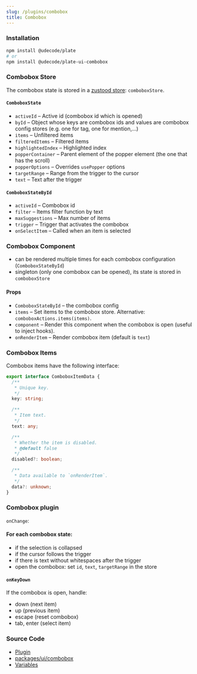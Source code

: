 ```yaml
---
slug: /plugins/combobox
title: Combobox
---
```


### Installation

```bash npm2yarn
npm install @udecode/plate
# or
npm install @udecode/plate-ui-combobox
```

### Combobox Store

The combobox state is stored in a [zustood store](https://github.com/udecode/zustood): `comboboxStore`.

#### `ComboboxState`

- `activeId` – Active id (combobox id which is opened)
- `byId` – Object whose keys are combobox ids and values are combobox config stores (e.g. one for tag, one for mention,...)
- `items` – Unfiltered items
- `filteredItems` – Filtered items
- `highlightedIndex` – Highlighted index
- `popperContainer` – Parent element of the popper element (the one that has the scroll)
- `popperOptions` – Overrides `usePopper` options
- `targetRange` – Range from the trigger to the cursor
- `text` – Text after the trigger

#### `ComboboxStateById`

- `activeId` – Combobox id
- `filter` – Items filter function by text
- `maxSuggestions` – Max number of items
- `trigger` – Trigger that activates the combobox
- `onSelectItem` – Called when an item is selected

### Combobox Component

- can be rendered multiple times for each combobox configuration (`ComboboxStateById`)
- singleton (only one combobox can be opened), its state is stored in `comboboxStore`

#### Props

- `ComboboxStateById` – the combobox config
- `items` – Set items to the combobox store. Alternative: `comboboxActions.items(items)`.
- `component` – Render this component when the combobox is open (useful to inject hooks).
- `onRenderItem` – Render combobox item (default is `text`)

### Combobox Items

Combobox items have the following interface:

```ts
export interface ComboboxItemData {
  /**
   * Unique key.
   */
  key: string;

  /**
   * Item text.
   */
  text: any;

  /**
   * Whether the item is disabled.
   * @default false
   */
  disabled?: boolean;

  /**
   * Data available to `onRenderItem`.
   */
  data?: unknown;
}
```

### Combobox plugin

`onChange`:

#### For each combobox state:
- if the selection is collapsed
- if the cursor follows the trigger
- if there is text without whitespaces after the trigger
- open the combobox: set `id`, `text`, `targetRange` in the store 

#### `onKeyDown`

If the combobox is open, handle:
- down (next item)
- up (previous item)
- escape (reset combobox)
- tab, enter (select item)

### Source Code

- [Plugin](https://github.com/udecode/plate/blob/main/packages/ui/combobox/src/createComboboxPlugin.ts)
- [packages/ui/combobox](https://github.com/udecode/plate/tree/main/packages/ui/combobox/src)
- [Variables](https://github.com/udecode/plate/blob/main/examples/src)
